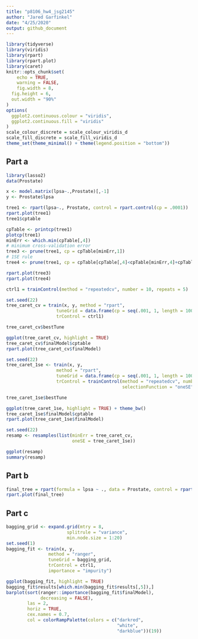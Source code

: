 ```yaml
---
title: "p8106_hw4_jsg2145"
author: "Jared Garfinkel"
date: "4/25/2020"
output: github_document
---
```


```r
library(tidyverse)
library(viridis)
library(rpart)
library(rpart.plot)
library(caret)
knitr::opts_chunk$set(
	echo = TRUE,
	warning = FALSE,
	fig.width = 8, 
  fig.height = 6,
  out.width = "90%"
)
options(
  ggplot2.continuous.colour = "viridis",
  ggplot2.continuous.fill = "viridis"
)
scale_colour_discrete = scale_colour_viridis_d
scale_fill_discrete = scale_fill_viridis_d
theme_set(theme_minimal() + theme(legend.position = "bottom"))
```

## Part a

```r
library(lasso2)
data(Prostate)

x <- model.matrix(lpsa~.,Prostate)[,-1]
y <- Prostate$lpsa
```

```r
tree1 <- rpart(lpsa~., Prostate, control = rpart.control(cp = .0001))
rpart.plot(tree1)
tree1$cptable

cpTable <- printcp(tree1)
plotcp(tree1)
minErr <- which.min(cpTable[,4])
# minimum cross-validation error
tree3 <- prune(tree1, cp = cpTable[minErr,1])
# 1SE rule
tree4 <- prune(tree1, cp = cpTable[cpTable[,4]<cpTable[minErr,4]+cpTable[minErr,5],1][1])

rpart.plot(tree3)
rpart.plot(tree4)
```

```r
ctrl1 = trainControl(method = "repeatedcv", number = 10, repeats = 5)

set.seed(22)
tree_caret_cv = train(x, y, method = "rpart",
                   tuneGrid = data.frame(cp = seq(.001, 1, length = 1000)),
                   trControl = ctrl1)

tree_caret_cv$bestTune

ggplot(tree_caret_cv, highlight = TRUE)
tree_caret_cv$finalModel$cptable
rpart.plot(tree_caret_cv$finalModel)

set.seed(22)
tree_caret_1se <- train(x, y,
                   method = "rpart",
                   tuneGrid = data.frame(cp = seq(.001, 1, length = 1000)), 
                   trControl = trainControl(method = "repeatedcv", number = 10, repeats = 5,
                                            selectionFunction = "oneSE"))

tree_caret_1se$bestTune

ggplot(tree_caret_1se, highlight = TRUE) + theme_bw()
tree_caret_1se$finalModel$cptable
rpart.plot(tree_caret_1se$finalModel)

set.seed(22)
resamp <- resamples(list(minErr = tree_caret_cv,
                         oneSE = tree_caret_1se))

ggplot(resamp)
summary(resamp)
```

## Part b

```r
final_tree = rpart(formula = lpsa ~ ., data = Prostate, control = rpart.control(cp = 0.1))
rpart.plot(final_tree)
```

## Part c

```r
bagging_grid <- expand.grid(mtry = 8,
                       splitrule = "variance",
                       min.node.size = 1:20)
set.seed(1)
bagging_fit <- train(x, y, 
                method = "ranger",
                tuneGrid = bagging_grid,
                trControl = ctrl1,
                importance = "impurity")

ggplot(bagging_fit, highlight = TRUE)
bagging_fit$results[which.min(bagging_fit$results[,5]),]
barplot(sort(ranger::importance(bagging_fit$finalModel), 
             decreasing = FALSE), 
        las = 2, 
        horiz = TRUE, 
        cex.names = 0.7,
        col = colorRampPalette(colors = c("darkred",
                                          "white",
                                          "darkblue"))(19))
```



